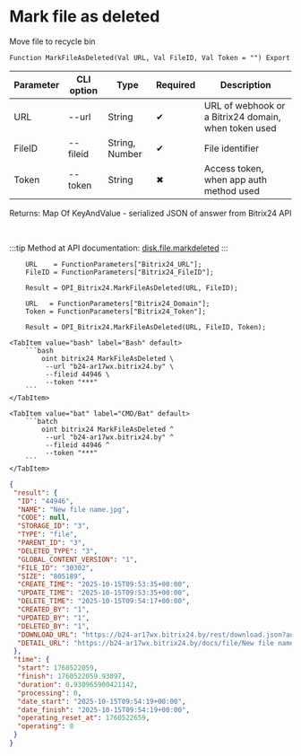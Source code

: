 ﻿---
sidebar_position: 6
description: Mark file as deleted and other functions to work with Bitrix24 in the Open Integration Package, a free open-source integration library for 1C:Enterprise 8, OneScript and CLI
keywords: [1C, 1С, 1С:Enterprise, 1С:Enterprise 8.3, API, Integration, Services, Exchange, OneScript, CLI, Bitrix24]
---


# Mark file as deleted
 Move file to recycle bin



`Function MarkFileAsDeleted(Val URL, Val FileID, Val Token = "") Export`

  | Parameter | CLI option | Type | Required | Description |
  |-|-|-|-|-|
  | URL | --url | String | &#x2714; | URL of webhook or a Bitrix24 domain, when token used |
  | FileID | --fileid | String, Number | &#x2714; | File identifier |
  | Token | --token | String | &#x2716; | Access token, when app auth method used |

  
  Returns:  Map Of KeyAndValue - serialized JSON of answer from Bitrix24 API

<br/>

:::tip
Method at API documentation: [disk.file.markdeleted](https://dev.1c-bitrix.ru/rest_help/disk/file/disk_file_markdeleted.php)
:::
<br/>


```bsl title="1C:Enterprise/OneScript code example"
    URL    = FunctionParameters["Bitrix24_URL"];
    FileID = FunctionParameters["Bitrix24_FileID"];

    Result = OPI_Bitrix24.MarkFileAsDeleted(URL, FileID);

    URL   = FunctionParameters["Bitrix24_Domain"];
    Token = FunctionParameters["Bitrix24_Token"];

    Result = OPI_Bitrix24.MarkFileAsDeleted(URL, FileID, Token);
```
 

 <Tabs>
  
    <TabItem value="bash" label="Bash" default>
        ```bash
            oint bitrix24 MarkFileAsDeleted \
             --url "b24-ar17wx.bitrix24.by" \
             --fileid 44946 \
             --token "***"
        ```
    </TabItem>
  
    <TabItem value="bat" label="CMD/Bat" default>
        ```batch
            oint bitrix24 MarkFileAsDeleted ^
             --url "b24-ar17wx.bitrix24.by" ^
             --fileid 44946 ^
             --token "***"
        ```
    </TabItem>
</Tabs>


```json title="Result"
{
 "result": {
  "ID": "44946",
  "NAME": "New file name.jpg",
  "CODE": null,
  "STORAGE_ID": "3",
  "TYPE": "file",
  "PARENT_ID": "3",
  "DELETED_TYPE": "3",
  "GLOBAL_CONTENT_VERSION": "1",
  "FILE_ID": "30302",
  "SIZE": "805189",
  "CREATE_TIME": "2025-10-15T09:53:35+00:00",
  "UPDATE_TIME": "2025-10-15T09:53:35+00:00",
  "DELETE_TIME": "2025-10-15T09:54:17+00:00",
  "CREATED_BY": "1",
  "UPDATED_BY": "1",
  "DELETED_BY": "1",
  "DOWNLOAD_URL": "https://b24-ar17wx.bitrix24.by/rest/download.json?auth=db7bef68006e9f06006b12e4000000010000076501c07fbfd408f751025f2a26e8fbc9&token=disk%7CaWQ9NDQ5NDYmXz1pRFdBWEFEcVJzVm9RQkNhbGRHZTdDWjNiSnNBVnN4ZQ%3D%3D%7CImRvd25sb2FkfGRpc2t8YVdROU5EUTVORFltWHoxcFJGZEJXRUZFY1ZKelZtOVJRa05oYkdSSFpUZERXak5pU25OQlZuTjRaUT09fGRiN2JlZjY4MDA2ZTlmMDYwMDZiMTJlNDAwMDAwMDAxMDAwMDA3NjUwMWMwN2ZiZmQ0MDhmNzUxMDI1ZjJhMjZlOGZiYzki.jzzTS28QzHUfrwFq1wQWRb3GANwMhUYuDN7hbAdHLkY%3D",
  "DETAIL_URL": "https://b24-ar17wx.bitrix24.by/docs/file/New file name.jpgi17605220571156i"
 },
 "time": {
  "start": 1760522059,
  "finish": 1760522059.93097,
  "duration": 0.930965900421142,
  "processing": 0,
  "date_start": "2025-10-15T09:54:19+00:00",
  "date_finish": "2025-10-15T09:54:19+00:00",
  "operating_reset_at": 1760522659,
  "operating": 0
 }
}
```
